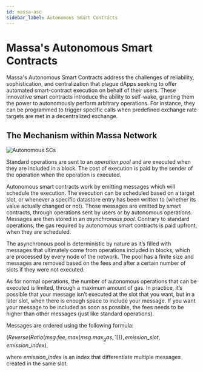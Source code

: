 ```yaml
---
id: massa-asc
sidebar_label: Autonomous Smart Contracts
---
```

# Massa's Autonomous Smart Contracts

Massa's Autonomous Smart Contracts address the challenges of reliability, sophistication, and centralization that plague dApps 
seeking to offer automated smart-contract execution on behalf of their users. 
These innovative smart contracts introduce the ability to self-wake, granting them the power to autonomously perform arbitrary operations. 
For instance, they can be programmed to trigger specific calls when predefined exchange rate targets are met in a decentralized exchange.

## The Mechanism within Massa Network

![Autonomous SCs](./autonomous-sc.webp)

Standard operations are sent to an *operation pool* and are executed when they are included in a block. The cost of
execution is paid by the sender of the operation when the operation is executed.

Autonomous smart contracts work by emitting messages which will schedule the execution.
The execution can be scheduled based on a target slot, or whenever a specific datastore entry has been written to (whether its value actually changed or not).
Those messages are emitted by smart contracts, through operations sent by users or by autonomous operations.
Messages are then stored in an *asynchronous pool*. Contrary to standard operations, the gas required by autonomous smart contracts is paid upfront, when they are scheduled.

The asynchronous pool is deterministic by nature as it’s filled with messages that ultimately come from operations
included in blocks, which are processed by every node of the network. The pool has a finite size and messages
are removed based on the fees and after a certain number of slots if they were not executed.

As for normal operations, the number of autonomous operations that can be executed is limited, through a maximum amount
of gas. In practice, it’s possible that your message isn’t executed at the slot that you want, but in a later slot,
when there is enough space to include your message. If you want your message to be included as soon as possible, the
fees needs to be higher than other messages (just like standard operations).

Messages are ordered using the following formula:

$(Reverse(Ratio(msg.fee, max(msg.max_gas,1))), emission\_slot, emission\_index),$

where $emission\_index$ is an index that differentiate multiple messages created in the same slot.
